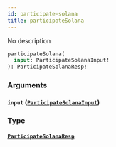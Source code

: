 ```yaml
---
id: participate-solana
title: participateSolana
---
```



No description

```graphql
participateSolana(
  input: ParticipateSolanaInput!
): ParticipateSolanaResp!
```


### Arguments

#### `input` ([`ParticipateSolanaInput`](../../references/inputs/participate-solana-input))




### Type

#### [`ParticipateSolanaResp`](../../references/objects/participate-solana-resp) 






